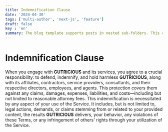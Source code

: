 ```yaml
---
title: Indemnification Clause 
date: '2024-04-30'
tags: ['multi-author', 'next-js', 'feature']
draft: false
key : 'en'
summary: The blog template supports posts in nested sub-folders. This can be used to group posts of similar content e.g. a multi-part course.
---
```


# Indemnification Clause

When you engage with **GUTRICIOUS** and its services, you agree to a crucial responsibility: to defend, indemnify, and hold harmless **GUTRICIOUS**, along with its affiliates, contractors, service providers, consultants, and their respective directors, employees, and agents. This protection covers them against any claims, damages, expenses, liabilities, and costs—including but not limited to reasonable attorney fees. This indemnification is necessitated by any aspect of your use of the Service. It includes, but is not limited to, legal actions, demands, or claims stemming from or related to your provided content, the results **GUTRICIOUS** delivers, your behavior, any violations of these Terms, or any infringement of others' rights through your utilization of the Service.